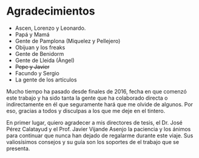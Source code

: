 # Agradecimientos {.unnumbered}

- Ascen, Lorenzo y Leonardo.
- Papá y Mamá
- Gente de Pamplona (Miquelez y Pellejero)
- Obijuan y los freaks
- Gente de Benidorm
- Gente de Lleida (Àngel)
- ~~Pepe y Javier~~
- Facundo y Sergio
- La gente de los artículos

Mucho tiempo ha pasado desde finales de 2016, fecha en que comenzó este trabajo y ha sido tanta la gente que ha colaborado directa o indirectamente en él que seguramente hará que me olvide de algunos. Por eso, gracias a todos y disculpas a los que me deje en el tintero.

En primer lugar, quiero agradecer a mis directores de tesis, el Dr. José Pérez Calatayud y el Prof. Javier Vijande Asenjo la paciencia y los ánimos para continuar que nunca han dejado de regalarme durante este viaje. Sus valiosísimos consejos y su guía son los soportes de el trabajo que se presenta.         

